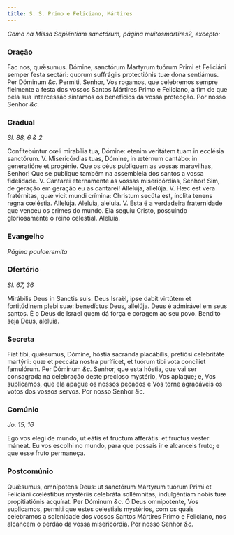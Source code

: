 ```yaml
---
title: S. S. Primo e Feliciano, Mártires
---
```


<em>Como na Missa Sapiéntiam sanctórum, página muitosmartires2, excepto:</em>

### Oração

<div class="grid grid-cols-2 gap-5">
  <span class="text-justify">
    Fac nos, quǽsumus. Dómine, sanctórum Martyrum tuórum Primi et Feliciáni
    semper festa sectári: quorum suffrágiis protectiónis tuæ dona sentiámus. Per
    Dóminum <em>&c.</em>
  </span>
  <span class="text-justify">
    Permiti, Senhor, Vos rogamos, que celebremos sempre fielmente a festa dos
    vossos Santos Mártires Primo e Feliciano, a fim de que pela sua intercessão
    sintamos os benefícios da vossa protecção. Por nosso Senhor <em>&c.</em>
  </span>
</div>

### Gradual

_Sl. 88, 6 & 2_

<div class="grid grid-cols-2 gap-5">
  <span class="text-justify">
    Confitebúntur cœli mirabília tua, Dómine: etenim veritátem tuam in ecclésia
    sanctórum. V. Misericórdias tuas, Dómine, in ætérnum cantábo: in generatióne
    et progénie.
  </span>
  <span class="text-justify">
    Que os céus publiquem as vossas maravilhas, Senhor! Que se publique também
    na assembleia dos santos a vossa fidelidade. V. Cantarei eternamente as
    vossas misericórdias, Senhor! Sim, de geração em geração eu as cantarei!
  </span>
  <span class="text-justify">
    Allelúja, allelúja. V. Hæc est vera fratérnitas, quæ vicit mundi crímina:
    Christum secúta est, ínclita tenens regna cœléstia. Allelúja.
  </span>
  <span class="text-justify">
    Aleluia, aleluia. V. Esta é a verdadeira fraternidade que venceu os crimes
    do mundo. Ela seguiu Cristo, possuindo gloriosamente o reino celestial.
    Aleluia.
  </span>
</div>

### Evangelho

_Página pauloeremita_

### Ofertório

_Sl. 67, 36_

<div class="grid grid-cols-2 gap-5">
  <span class="text-justify">
    Mirábilis Deus in Sanctis suis: Deus Israël, ipse dabit virtútem et
    fortitúdinem plebi suæ: benedíctus Deus, allelúja.
  </span>
  <span class="text-justify">
    Deus é admirável em seus santos. É o Deus de Israel quem dá força e coragem
    ao seu povo. Bendito seja Deus, aleluia.
  </span>
</div>

### Secreta

<div class="grid grid-cols-2 gap-5">
  <span class="text-justify">
    Fiat tibi, quǽsumus, Dómine, hóstia sacránda placábilis, pretiósi
    celebritáte martýrii: quæ et peccáta nostra puríficet, et tuórum tibi vota
    concíliet famulórum. Per Dóminum <em>&c.</em>
  </span>
  <span class="text-justify">
    Senhor, que esta hóstia, que vai ser consagrada na celebração deste precioso
    mystério, Vos aplaque; e, Vos suplicamos, que ela apague os nossos pecados e
    Vos torne agradáveis os votos dos vossos servos. Por nosso Senhor
    <em>&c.</em>
  </span>
</div>

### Comúnio

_Jo. 15, 16_

<div class="grid grid-cols-2 gap-5">
  <span class="text-justify">
    Ego vos elegi de mundo, ut eátis et fructum afferátis: et fructus vester
    máneat.
  </span>
  <span class="text-justify">
    Eu vos escolhi no mundo, para que possais ir e alcanceis fruto; e que esse
    fruto permaneça.
  </span>
</div>

### Postcomúnio

<div class="grid grid-cols-2 gap-5">
  <span class="text-justify">
    Quǽsumus, omnípotens Deus: ut sanctórum Mártyrum tuórum Primi et Feliciáni
    cœléstibus mystériis celebráta sollémnitas, indulgéntiam nobis tuæ
    propitiatiónis acquírat. Per Dóminum <em>&c.</em>
  </span>
  <span class="text-justify">
    Ó Deus omnipotente, Vos suplicamos, permiti que estes celestiais mystérios,
    com os quais celebramos a solenidade dos vossos Santos Mártires Primo e
    Feliciano, nos alcancem o perdão da vossa misericórdia. Por nosso Senhor
    <em>&c.</em>
  </span>
</div>

